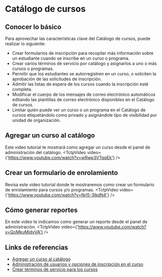 
# Catálogo de cursos

## Conocer lo básico
Para aprovechar las características clave del Catálogo de cursos, puede realizar lo siguiente:

- Crear formularios de inscripción para recopilar más información sobre un estudiante cuando se inscribe en un curso o programa.
- Crear varios términos de servicio por catálogo y asignarlos a uno o más cursos o programas.
- Permitir que los estudiantes se autorregistren en un curso, o soliciten la aprobación de las solicitudes de inscripción.
- Admitir las listas de espera de los cursos cuando la inscripción esté completa.
- Modificar el cuerpo de los mensajes de correo electrónico automáticos editando las plantillas de correo electrónico disponibles en el Catálogo de cursos.
- Limitar quién puede ver un curso o un programa en el Catálogo de cursos etiquetándolo como privado y asignándole tipo de visibilidad por unidad de organización.

## Agregar un curso al catálogo
Este video tutorial te mostrará como agregar un curso desde el panel de administración del catálogo.
<TctpVideo video={'https://www.youtube.com/watch?v=wRwp3VTqqEk'} />

## Crear un formulario de enrolamiento
Revisa este video tutorial donde te mostraremos como crear un formulario de enrolamiento para cursos y/o programas.
<TctpVideo video={'https://www.youtube.com/watch?v=Nrl5-3lkdN4'} />

## Cómo generar reportes
En este video te indicamos como generar un reporte desde el panel de administración.
<TctpVideo video={'https://www.youtube.com/watch?v=QoMkuMidvVA'} />


## Links de referencias

* <a href="https://documentation.brightspace.com/es-mx/integrations/course_catalog/admin/add_a_course.htm?tocpath=Administradores%7CIntegraciones%7CCat%C3%A1logo%20del%20curso%7CAdministraci%C3%B3n%20de%20usuarios%20y%20opciones%20de%20inscripci%C3%B3n%20en%20el%20curso%7C_____5" target="_blank">Agregar un curso al catálogo</a>
* <a href="https://documentation.brightspace.com/es-mx/integrations/course_catalog/admin/manage_course_registration.htm?tocpath=Administradores%7CIntegraciones%7CCat%C3%A1logo%20del%20curso%7CAdministraci%C3%B3n%20de%20usuarios%20y%20opciones%20de%20inscripci%C3%B3n%20en%20el%20curso%7C_____0" target="_blank">Administración de usuarios y opciones de inscripción en el curso</a>
* <a href="https://documentation.brightspace.com/es-mx/integrations/course_catalog/admin/create_terms_of_service.htm?tocpath=Administradores%7CIntegraciones%7CCat%C3%A1logo%20del%20curso%7CAdministraci%C3%B3n%20de%20usuarios%20y%20opciones%20de%20inscripci%C3%B3n%20en%20el%20curso%7C_____4" target="_blank">Crear términos de servicio para los cursos</a>